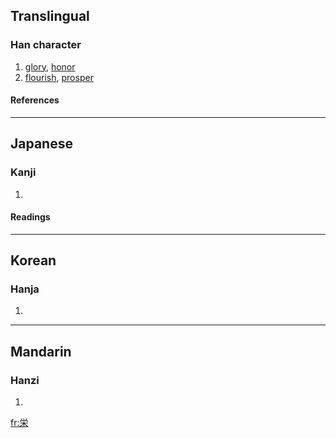 {{see|榮}}

==Translingual==
===Han character===
{{Han char|rn=75|rad=木|as=05|sn=9|four=|canj=火月木 (FBD)}}
# [[glory]], [[honor]]
# [[flourish]], [[prosper]]
====References====
{{Han ref|kx=0521.121|dkj=14687|hdz=21188.091|uh=6804|ud=26628}}

----
==Japanese==
===Kanji===
{{ja-kanji|grade=|rs=木05}}
# {{defn|Japanese}} 
====Readings====
{{ja-readings|on=[[えい]] (ei), [[よう]] (yō)|kun=[[さかえる]] (sakaeru), [[はえる]] (haeru), [[さかえ]] (sakae)}}

----
==Korean==
===Hanja===
{{ko-hanja|hangeul=영|eumhun=|rv=yeong|mr=yŏng|y=eyng}}
# {{defn|Korean}}

----
==Mandarin==
===Hanzi===
{{cmn-hanzi|pin=[[róng]] (rong2)|wg=jung<sup>2</sup>}}
# {{defn|Mandarin}}

[[fr:栄]]